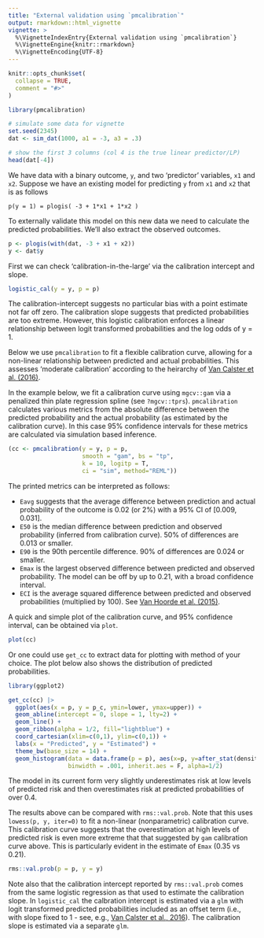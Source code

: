```yaml
---
title: "External validation using `pmcalibration`"
output: rmarkdown::html_vignette
vignette: >
  %\VignetteIndexEntry{External validation using `pmcalibration`}
  %\VignetteEngine{knitr::rmarkdown}
  %\VignetteEncoding{UTF-8}
---
```


```r
knitr::opts_chunk$set(
  collapse = TRUE,
  comment = "#>"
)
```

```r
library(pmcalibration)

# simulate some data for vignette
set.seed(2345)
dat <- sim_dat(1000, a1 = -3, a3 = .3)

# show the first 3 columns (col 4 is the true linear predictor/LP)
head(dat[-4])
```

We have data with a binary outcome, `y`, and two 'predictor' variables, `x1` and `x2`. Suppose we have an existing model for predicting `y` from `x1` and `x2` that is as follows

```
p(y = 1) = plogis( -3 + 1*x1 + 1*x2 )
```

To externally validate this model on this new data we need to calculate the predicted probabilities. We'll also extract the observed outcomes.

```r
p <- plogis(with(dat, -3 + x1 + x2))
y <- dat$y
```

First we can check 'calibration-in-the-large' via the calibration intercept and slope. 

```r
logistic_cal(y = y, p = p)
```

The calibration-intercept suggests no particular bias with a point estimate not far off zero. The calibration slope suggests that predicted probabilities are too extreme. However, this logistic calibration enforces a linear relationship between logit transformed probabilities and the log odds of y = 1. 

Below we use `pmcalibration` to fit a flexible calibration curve, allowing for a non-linear relationship between predicted and actual probabilities. This assesses 'moderate calibration' according to the heirarchy of [Van Calster et al. (2016)](https://pubmed.ncbi.nlm.nih.gov/26772608/).

In the example below, we fit a calibration curve using `mgcv::gam` via a penalized thin plate regression spline (see `?mgcv::tprs`). `pmcalibration` calculates various metrics from the absolute difference between the predicted probability and the actual probability (as estimated by the calibration curve). In this case 95% confidence intervals for these metrics are calculated via simulation based inference. 

```r
(cc <- pmcalibration(y = y, p = p, 
                     smooth = "gam", bs = "tp", 
                     k = 10, logitp = T, 
                     ci = "sim", method="REML"))

```
 
The printed metrics can be interpreted as follows: 

- `Eavg` suggests that the average difference between prediction and actual probability of the outcome is 0.02 (or 2%) with a 95% CI of [0.009, 0.031].
- `E50` is the median difference between prediction and observed probability (inferred from calibration curve). 50% of differences are 0.013 or smaller.
- `E90` is the 90th percentile difference. 90% of differences are 0.024 or smaller. 
- `Emax` is the largest observed difference between predicted and observed probability. The model can be off by up to 0.21, with a broad confidence interval.
- `ECI` is the average squared difference between predicted and observed probabilities (multiplied by 100). See [Van Hoorde et al. (2015)](https://pubmed.ncbi.nlm.nih.gov/25579635/).

A quick and simple plot of the calibration curve, and 95% confidence interval, can be obtained via `plot`.

```r
plot(cc)
```

Or one could use `get_cc` to extract data for plotting with method of your choice. The plot below also shows the distribution of predicted probabilities.

```r
library(ggplot2)

get_cc(cc) |>
  ggplot(aes(x = p, y = p_c, ymin=lower, ymax=upper)) +
  geom_abline(intercept = 0, slope = 1, lty=2) +
  geom_line() +
  geom_ribbon(alpha = 1/2, fill="lightblue") +
  coord_cartesian(xlim=c(0,1), ylim=c(0,1)) +
  labs(x = "Predicted", y = "Estimated") +
  theme_bw(base_size = 14) +
  geom_histogram(data = data.frame(p = p), aes(x=p, y=after_stat(density)*.01),
                 binwidth = .001, inherit.aes = F, alpha=1/2)

```

The model in its current form very slightly underestimates risk at low levels of predicted risk and then overestimates risk at predicted probabilities of over 0.4.

The results above can be compared with `rms::val.prob`. Note that this uses `lowess(p, y, iter=0)` to fit a non-linear (nonparametric) calibration curve. This calibration curve suggests that the overestimation at high levels of predicted risk is even more extreme that that suggested by `gam` calibration curve above. This is particularly evident in the estimate of `Emax` (0.35 vs 0.21). 

```r
rms::val.prob(p = p, y = y)
```

Note also that the calibration intercept reported by `rms::val.prob` comes from the same logistic regression as that used to estimate the calibration slope. In `logistic_cal` the calbration intercept is estimated via a `glm` with logit transformed predicted probabilities included as an offset term (i.e., with slope fixed to 1 - see, e.g., [Van Calster et al., 2016](https://pubmed.ncbi.nlm.nih.gov/26772608/)). The calibration slope is estimated via a separate `glm`.

\
\
\
